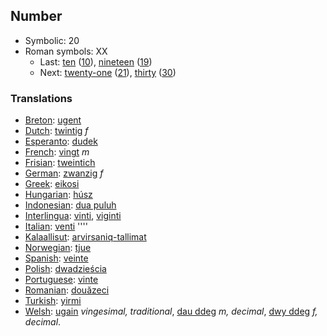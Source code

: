 ==Number==

*Symbolic: 20
*Roman symbols: XX
**Last: [[ten]] ([[10]]), [[nineteen]] ([[19]])
**Next: [[twenty-one]] ([[21]]), [[thirty]] ([[30]])

===Translations===

*[[Breton]]: [[ugent]]
*[[Dutch]]: [[twintig]] ''f''
*[[Esperanto]]: [[dudek]]
*[[French]]: [[vingt]] ''m''
*[[Frisian]]: [[tweintich]]
*[[German]]: [[zwanzig]] ''f''
*[[Greek]]: [[eikosi]]
*[[Hungarian]]: [[húsz]]
*[[Indonesian]]: [[dua puluh]]
*[[Interlingua]]: [[vinti]], [[viginti]]
*[[Italian]]: [[venti]] ''''
*[[Kalaallisut]]: [[arvirsaniq-tallimat]]
*[[Norwegian]]: [[tjue]]
*[[Spanish]]: [[veinte]]
*[[Polish]]: [[dwadzieścia]]
*[[Portuguese]]: [[vinte]]
*[[Romanian]]: [[douăzeci]]
*[[Turkish]]: [[yirmi]]
*[[Welsh]]: [[ugain]] ''vingesimal, traditional'', [[dau ddeg]] ''m, decimal'', [[dwy ddeg]] ''f, decimal''.